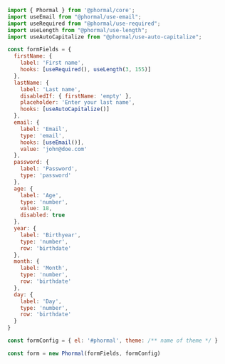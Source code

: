 ```js copy
import { Phormal } from '@phormal/core';
import useEmail from "@phormal/use-email";
import useRequired from "@phormal/use-required";
import useLength from "@phormal/use-length";
import useAutoCapitalize from "@phormal/use-auto-capitalize";

const formFields = {
  firstName: {
    label: 'First name',
    hooks: [useRequired(), useLength(3, 155)]
  },
  lastName: {
    label: 'Last name',
    disabledIf: { firstName: 'empty' },
    placeholder: 'Enter your last name',
    hooks: [useAutoCapitalize()]
  },
  email: {
    label: 'Email',
    type: 'email',
    hooks: [useEmail()],
    value: 'john@doe.com'
  },
  password: {
    label: 'Password',
    type: 'password'
  },
  age: {
    label: 'Age',
    type: 'number',
    value: 18,
    disabled: true
  },
  year: {
    label: 'Birthyear',
    type: 'number',
    row: 'birthdate'
  },
  month: {
    label: 'Month',
    type: 'number',
    row: 'birthdate'
  },
  day: {
    label: 'Day',
    type: 'number',
    row: 'birthdate'
  }
}

const formConfig = { el: '#phormal', theme: /** name of theme */ }

const form = new Phormal(formFields, formConfig)
```